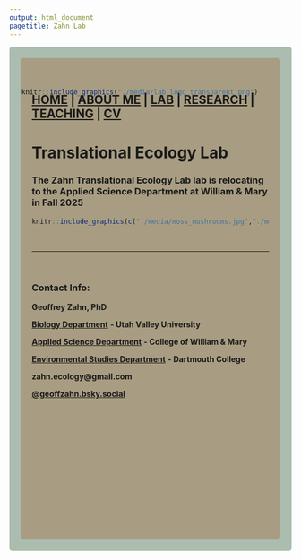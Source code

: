 ```yaml
---
output: html_document
pagetitle: Zahn Lab
---
```



<head>

<!-- Global site tag (gtag.js) - Google Analytics -->
<script async src="https://www.googletagmanager.com/gtag/js?id=UA-61759609-2"></script>
<script>
  window.dataLayer = window.dataLayer || [];
  function gtag(){dataLayer.push(arguments);}
  gtag('js', new Date());

  gtag('config', 'UA-61759609-2');
</script>

</head>


<style type="text/css">
.main-container {
  max-width: 1800px;
  margin-left: auto;
  margin-right: auto;
}
</style>

<style>
div.gray { background-color:#aabdaf; border-radius: 5px; padding: 20px;}
</style>
<div class = "gray">



<style>
div.blue { background-color:#a89d82; border-radius: 5px; padding: 20px;}
</style>
<div class = "blue">

<div style= "float:right;position: relative;top:20px;right:20px">
```r
knitr::include_graphics("./media/lab_logo_transparent.png")
```
</div>

## [HOME](http://gzahn.github.io/) | [ABOUT ME](http://gzahn.github.io/about-me/) | [LAB](http://gzahn.github.io/lab/) | [RESEARCH](http://gzahn.github.io/pubs-and-pres/) | [TEACHING](http://gzahn.github.io/coursemap/) | [CV](https://docs.google.com/document/d/1f1DEO7XyHATpOhZWt7Rl-ELzte-SAOTww5uZnUXNTwM/edit?usp=sharing)


# **Translational Ecology Lab**

### The Zahn Translational Ecology Lab lab is relocating to the Applied Science Department at William & Mary in Fall 2025


```r
knitr::include_graphics(c("./media/moss_mushrooms.jpg","./media/geoff_w_statue.jpg"))
```

<br>



___

<br>

### **Contact Info:**

**Geoffrey Zahn, PhD**

[**Biology Department**](https://www.uvu.edu/college-of-science/biology/){target="_blank"} **- Utah Valley University**

[**Applied Science Department**](https://www.wm.edu/as/appliedscience/){target="_blank"} **- College of William & Mary**

[**Environmental Studies Department**](https://envs.dartmouth.edu/){target="_blank"} **- Dartmouth College**

**zahn.ecology@gmail.com**

[**@geoffzahn.bsky.social**](https://bsky.app/profile/geoffzahn.bsky.social){target="_blank"}

<br><br><br><br><br><br><br><br><br><br><br><br>

</div>




